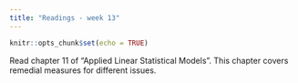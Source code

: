 ```yaml
---
title: "Readings - week 13"
---
```


```r
knitr::opts_chunk$set(echo = TRUE)
```

Read chapter 11 of "Applied Linear Statistical Models".
This chapter covers remedial measures for different issues.
